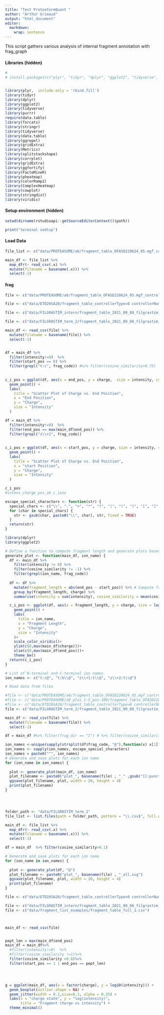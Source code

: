 ```yaml
---
title: "Test ProteoformQuant "
author: "Arthur Grimaud"
output: "html_document"
editor: 
  markdown: 
    wrap: sentence
---
```


This script gathers various analysis of internal fragment annotation with frag_graph

#### Libraries (hidden)

```r
# 
# install.packages(c("plyr", "tidyr", "dplyr", "ggplot2", "tidyverse", "purrr", "data.table", "forcats", "stringr", "ggrepel", "gridExtra", "Metrics", "splitstackshape", "corrplot", "ggfortify", "FactoMineR", "pheatmap", "colorRamp2"))


library(plyr,  include.only = 'rbind.fill')
library(tidyr)
library(dplyr)
library(ggplot2)
library(tidyverse)
library(purrr)
require(data.table)
library(forcats)
library(stringr)
library(tidyverse)
library(data.table)
library(ggrepel)
library(gridExtra)
library(Metrics)
library(splitstackshape)
library(corrplot)
library(gridExtra)
library(ggfortify)
library(FactoMineR)
library(pheatmap)
library(colorRamp2)
library(ComplexHeatmap)
library(cowplot)
library(stringdist)
library(viridis)
```

#### Setup environment (hidden)

```r

setwd(dirname(rstudioapi::getSourceEditorContext()$path))

print("terminal sedtup")

```

#### Load Data

```r

file_list <- c("data/PROTEASOME/a6/fragment_table_OFASD220624_05.mgf_controllerType=0 controllerNumber=1 scan=491_a6.csv")

main_df <- file_list %>%
  map_dfr(~ read_csv(.x) %>% 
  mutate(filename = basename(.x))) %>%
  select(-1) 

```

#### frag 

```r


file <- c("data/PROTEASOME/a6/fragment_table_OFASD220624_05.mgf_controllerType=0 controllerNumber=1 scan=718_a6.csv")

file <- c("data/ETD20SA20/fragment_table_controllerType=0 controllerNumber=1 scan=11.csv")

file <- c("data/FILGRASTIM_intern/fragment_table_2021_09_08_filgrastim_r_3.mzML_5.csv")

file <- c("data/FILGRASTIM_term_2/fragment_table_2021_09_08_filgrastim_r_3.mzML_5.csv")

main_df <- read_csv(file) %>% 
  mutate(filename = basename(file)) %>%
  select(-1)


df = main_df %>% 
  filter(intensity!=0)  %>%
  filter(start_pos == 0) %>%
  filter(grepl("t:c", frag_code)) #%>% filter(cosine_similarity>0.75)
  
  
c_i_pos = ggplot(df, aes(x = end_pos, y = charge,  size = intensity, color= cosine_similarity)) +
  geom_point() +
  labs(
    title = "Scatter Plot of Charge vs. End Position",
    x = "End Position",
    y = "Charge",
    size = "Intensity"
  )

df = main_df %>% 
  filter(intensity!=0)  %>%
  filter(end_pos == max(main_df$end_pos)) %>%
  filter(grepl("z\\+2", frag_code))
  
  
c_i_pos = ggplot(df, aes(x = start_pos, y = charge, size = intensity, color= cosine_similarity)) +
  geom_point() +
  labs(
    title = "Scatter Plot of Charge vs. End Position",
    x = "start Position",
    y = "Charge",
    size = "Intensity"
  )

c_i_pos
#intens_charge_pos_a6_c_ions
```

```r

escape_special_characters <- function(str) {
  special_chars <- c("\\", ".", "+", "*", "?", "|", "(", ")", "[", "]", "{", "}", "^", "$")
  for (char in special_chars) {
    str <- gsub(char, paste0("\\", char), str, fixed = TRUE)
  }
  return(str)
}

library(dplyr)
library(ggplot2)

# Define a function to compute fragment length and generate plots based on ion names
generate_plot <- function(main_df, ion_name) {
  df <- main_df %>%
    filter(intensity != 0) %>%
    filter(cosine_similarity != -1) %>%
    filter(grepl(ion_name, frag_code))
  
  df <- df %>%
    mutate(fragment_length = abs(end_pos - start_pos)) %>% # Compute fragment length
    group_by(fragment_length, charge) %>%
    summarise(intensity = sum(intensity), cosine_similarity = mean(cosine_similarity))

  c_i_pos <- ggplot(df, aes(x = fragment_length, y = charge, size = log10(intensity), color = cosine_similarity)) +
    geom_point() +
    labs(
      title = ion_name,
      x = "Fragment Length",
      y = "Charge",
      size = "Intensity"
    )+
    scale_color_viridis()+
    ylim(c(0,max(main_df$charge)))+
    xlim(c(0,max(main_df$end_pos)))+
    theme_bw()
  return(c_i_pos)
}

# List of N-terminal and C-terminal ion names
ion_names <- c("t:c@", "t:b\\@", "z\\+1:t\\@", "z\\+2:t\\@")

# Read data from files

#file <- c("data/PROTEASOME/a6/fragment_table_OFASD220624_05.mgf_controllerType=0 controllerNumber=1 scan=714_a6.csv")
#file <- c("data/PROTEASOME/a9_plus_1-5_pos-100/fragment_table_OFASD220624_05_shift1-5_100end.mgf_controllerType=0 controllerNumber=1 scan=718_a6.csv")
#file <- c("data/ETD20SA20/fragment_table_controllerType=0 controllerNumber=1 scan=11.csv")
file <- c("data/FILGRASTIM_term_2/fragment_table_2021_09_08_filgrastim_r_3.mzML_5.csv")

main_df <- read_csv(file) %>% 
  mutate(filename = basename(file)) %>%
  select(-1)

df = main_df #%>% filter(frag_dir == "I") # %>% filter(cosine_similarity>0)

ion_names <-unique(sapply(strsplit(df$frag_code, "@"),function(x) x[1]))
ion_names <- sapply(ion_names, escape_special_characters)
ion_names = paste0("^", ion_names)
# Generate and save plots for each ion name
for (ion_name in ion_names) {
  
  plot <- generate_plot(main_df, ion_name)
  plot_filename <- paste0("plot_", basename(file) , "_" ,gsub("[[:punct:]]", "", ion_name), ".svg")
  ggsave(plot_filename, plot, width = 20, height = 4)
  print(plot_filename)
}





```



```r

folder_path <- "data/FILGRASTIM_term_2"
file_list <- list.files(path = folder_path, pattern = "\\.csv$", full.names = TRUE)

main_df <- file_list %>%
  map_dfr(~ read_csv(.x) %>% 
  mutate(filename = basename(.x))) %>%
  select(-1) 

df = main_df  %>% filter(cosine_similarity>0.1)

# Generate and save plots for each ion name
for (ion_name in ion_names) {
  
  plot <- generate_plot(df, "@")
  plot_filename <- paste0("plot_", basename(file) , "_all.svg")
  ggsave(plot_filename, plot, width = 20, height = 4)
  print(plot_filename)
}


```


```r

file <- c("data/ETD20SA20/fragment_table_controllerType=0 controllerNumber=1 scan=11.csv")

file <- c("data/FILGRASTIM_intern/fragment_table_2021_09_08_filgrastim_r_3.mzML_5.csv")fragment_list_examples
file <- c("data/fragment_list_examples/fragment_table_full_1.csv")



main_df <- read_csv(file) 


pept_len = max(main_df$end_pos)
main_df = main_df%>% 
  #filter(intensity!=0)  %>%
  #filter(cosine_similarity !=1)%>%
  filter(cosine_similarity >0.8)%>%
  filter(start_pos == 1 | end_pos == pept_len)




g = ggplot(main_df, aes(x = factor(charge), y = log10(intensity))) +
  geom_boxplot(outlier.shape = NA) +
  geom_jitter(width = 0.1,size=0.1, alpha = 0.25) +
  labs(x = "charge state", y = "log(intensity)",
       title = "Fragment charge vs intensity") +
  theme_minimal()


```

